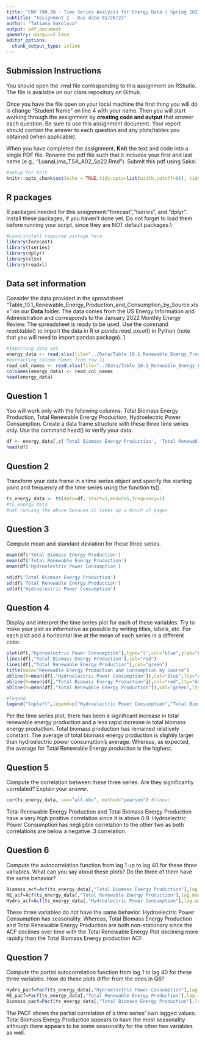 ```yaml
---
title: "ENV 790.30 - Time Series Analysis for Energy Data | Spring 2021"
subtitle: "Assignment 2 - Due date 01/26/22"
author: "Tatiana Sokolova"
output: pdf_document
geometry: margin=2.54cm
editor_options: 
  chunk_output_type: inline
---
```


## Submission Instructions

You should open the .rmd file corresponding to this assignment on RStudio. The file is available on our class repository on Github.   

Once you have the file open on your local machine the first thing you will do is change "Student Name" on line 4 with your name. 
Then you will start working through the assignment by  **creating code and output** that answer each question. Be sure to use this assignment document. Your report should contain the answer to each question and any plots/tables you obtained (when applicable).

When you have completed the assignment, **Knit** the text and code into a single PDF file. Rename the pdf file such that it includes your first and last name (e.g., "LuanaLima_TSA_A02_Sp22.Rmd"). Submit this pdf using Sakai. 

```r
#setup for knit
knitr::opts_chunk$set(echo = TRUE,tidy.opts=list(width.cutoff=80), tidy=TRUE) 
```
## R packages

R packages needed for this assignment:"forecast","tseries", and "dplyr". Install these packages, if you haven't done yet. Do not forget to load them before running your script, since they are NOT default packages.\\

```r
#Load/install required package here
library(forecast)
library(tseries)
library(dplyr)
library(xlsx)
library(readxl)
```

## Data set information  

Consider the data provided in the spreadsheet "Table_10.1_Renewable_Energy_Production_and_Consumption_by_Source.xlsx" on our **Data** folder. The data comes from the US Energy Information and Administration and corresponds to the January 2022 Monthly Energy Review. The spreadsheet is ready to be used. Use the command $read.table()$ to import the data in R or $panda.read\_excel()$ in Python (note that you will need to import pandas package). }

```r
#Importing data set
energy_data <- read.xlsx(file="../Data/Table_10.1_Renewable_Energy_Production_and_Consumption_by_Source.xlsx",header=FALSE, startRow=13, sheetIndex=1)
#extracting column names from row 11
read_col_names <- read.xlsx(file="../Data/Table_10.1_Renewable_Energy_Production_and_Consumption_by_Source.xlsx",header=FALSE,startRow=11,endRow=11,sheetIndex=1)
colnames(energy_data) <- read_col_names
head(energy_data)

```


## Question 1
You will work only with the following columns: Total Biomass Energy Production, Total Renewable Energy Production, Hydroelectric Power Consumption. Create a data frame structure with these three time series only. Use the command head() to verify your data.

```r
df <- energy_data[,c('Total Biomass Energy Production', 'Total Renewable Energy Production','Hydroelectric Power Consumption')]
head(df)

```


## Question 2
Transform your data frame in a time series object and specify the starting point and frequency of the time series using the function ts().

```r
ts_energy_data <- ts(data=df, start=1,end=585,frequency=1)
#ts_energy_data
#not running the above because it takes up a bunch of pages
```


## Question 3
Compute mean and standard deviation for these three series.

```r
mean(df$'Total Biomass Energy Production')
mean(df$'Total Renewable Energy Production')
mean(df$'Hydroelectric Power Consumption')

sd(df$'Total Biomass Energy Production')
sd(df$'Total Renewable Energy Production')
sd(df$'Hydroelectric Power Consumption')
```


## Question 4
Display and interpret the time series plot for each of these variables. Try to make your plot as informative as possible by writing titles, labels, etc. For each plot add a horizontal line at the mean of each series in a different color.

```r
plot(df[,"Hydroelectric Power Consumption"],type="l",col="blue",ylab="Energy Production/Consumption (Trillion Btu)",ylim=c(0,1100)) 
lines(df[,"Total Biomass Energy Production"],col="red") 
lines(df[,"Total Renewable Energy Production"],col="green") 
title(main="Renewable Energy Production and Consumption by Source")
abline(h=mean(df[,"Hydroelectric Power Consumption"]),col="blue",lty="dashed")
abline(h=mean(df[,"Total Biomass Energy Production"]),col="red",lty="dashed")
abline(h=mean(df[,"Total Renewable Energy Production"]),col="green",lty="dashed")

#legend
legend("topleft",legend=c("Hydroelectric Power Consumption","Total Biomass Energy Production","Total Renewable Energy Production","Mean of each category"), lty=c("solid","solid","solid","dashed"),col=c("blue","red","green","black"))
```
Per the time series plot, there has been a significant increase in total renewable energy production and a less rapid increase in total biomass energy production. Total biomass production has remained relatively constant. The average of total biomass energy production is slightly larger than hydroelectric power consumption's average. Whereas, as expected, the average for Total Renewable Energy production is the highest.

## Question 5
Compute the correlation between these three series. Are they significantly correlated? Explain your answer.

```r
cor(ts_energy_data, use="all.obs", method="pearson") #linear
```
Total Renewable Energy Production and Total Biomass Energy Production have a very high positive correlation since it is above 0.9. Hydroelectric Power Consumption has negligible correlation to the other two as both correlations are below a negative .3 correlation.

## Question 6
Compute the autocorrelation function from lag 1 up to lag 40 for these three variables. What can you say about these plots? Do the three of them have the same behavior?

```r
Biomass_acf=Acf(ts_energy_data[,"Total Biomass Energy Production"],lag.max=40, type="correlation", plot=TRUE)
RE_acf=Acf(ts_energy_data[,"Total Renewable Energy Production"],lag.max=40, type="correlation", plot=TRUE)
Hydro_acf=Acf(ts_energy_data[,"Hydroelectric Power Consumption"],lag.max=40, type="correlation", plot=TRUE)


```
These three variables do not have the same behavior. Hydroelectric Power Consumption has seasonality. Whereas, Total Biomass Energy Production and Total Renewable Energy Production are both non-stationary since the ACF declines over time with the Total Renewable Energy Plot declining more rapidly than the Total Biomass Energy production ACF.

## Question 7
Compute the partial autocorrelation function from lag 1 to lag 40 for these three variables. How do these plots differ from the ones in Q6?

```r
Hydro_pacf=Pacf(ts_energy_data[,"Hydroelectric Power Consumption"],lag.max=40, plot=TRUE)
RE_pacf=Pacf(ts_energy_data[,"Total Renewable Energy Production"],lag.max=40, plot=TRUE)
Biomass_pacf=Pacf(ts_energy_data[,"Total Biomass Energy Production"],lag.max=40, plot=TRUE)

```

The PACF shows the partial correlation of a time series' own lagged values. Total Biomass Energy Production appears to have the most seasonality although there appears to be some seasonality for the other two variables as well.
